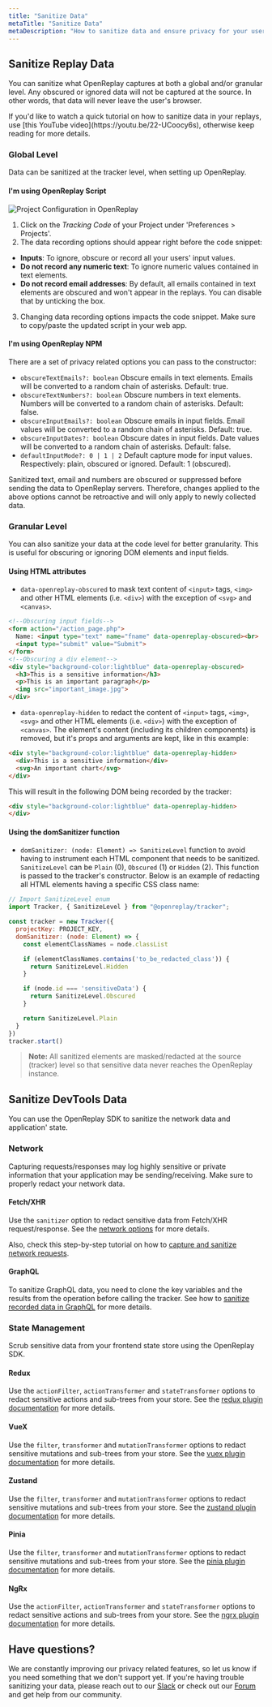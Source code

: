 ```yaml
---
title: "Sanitize Data"
metaTitle: "Sanitize Data"
metaDescription: "How to sanitize data and ensure privacy for your users."
---
```


## Sanitize Replay Data

You can sanitize what OpenReplay captures at both a global and/or granular level. Any obscured or ignored data will not be captured at the source. In other words, that data will never leave the user's browser.

<Aside type="tip">
If you'd like to watch a quick tutorial on how to sanitize data in your replays, use [this YouTube video](https://youtu.be/22-UCoocy6s), otherwise keep reading for more details.
</Aside>

### Global Level

Data can be sanitized at the tracker level, when setting up OpenReplay.

#### I'm using OpenReplay Script

![Project Configuration in OpenReplay](/static/gdpr-1.png#center)

1) Click on the *Tracking Code* of your Project under 'Preferences > Projects'.
2) The data recording options should appear right before the code snippet:
- **Inputs**: To ignore, obscure or record all your users' input values.
- **Do not record any numeric text**: To ignore numeric values contained in text elements.
- **Do not record email addresses**: By default, all emails contained in text elements are obscured and won't appear in the replays. You can disable that by unticking the box.
3) Changing data recording options impacts the code snippet. Make sure to copy/paste the updated script in your web app.

#### I'm using OpenReplay NPM

There are a set of privacy related options you can pass to the constructor:
- `obscureTextEmails?: boolean` Obscure emails in text elements. Emails will be converted to a random chain of asterisks. Default: true.
- `obscureTextNumbers?: boolean` Obscure numbers in text elements. Numbers will be converted to a random chain of asterisks. Default: false.
- `obscureInputEmails?: boolean` Obscure emails in input fields. Email values will be converted to a random chain of asterisks. Default: true.
- `obscureInputDates?: boolean` Obscure dates in input fields. Date values will be converted to a random chain of asterisks. Default: false.
- `defaultInputMode?: 0 | 1 | 2` Default capture mode for input values. Respectively: plain, obscured or ignored. Default: 1 (obscured).

Sanitized text, email and numbers are obscured or suppressed before sending the data to OpenReplay servers. Therefore, changes applied to the above options cannot be retroactive and will only apply to newly collected data.

### Granular Level

You can also sanitize your data at the code level for better granularity. This is useful for obscuring or ignoring DOM elements and input fields.

#### Using HTML attributes

- `data-openreplay-obscured` to mask text content of `<input>` tags, `<img>` and other HTML elements (i.e. `<div>`) with the exception of `<svg>` and `<canvas>`.

```html
<!--Obscuring input fields-->
<form action="/action_page.php">
  Name: <input type="text" name="fname" data-openreplay-obscured><br>
  <input type="submit" value="Submit">
</form>
<!--Obscuring a div element-->
<div style="background-color:lightblue" data-openreplay-obscured>
  <h3>This is a sensitive information</h3>
  <p>This is an important paragraph</p>
  <img src="important_image.jpg">
</div>
```

- `data-openreplay-hidden` to redact the content of `<input>` tags, `<img>`, `<svg>` and other HTML elements (i.e. `<div>`) with the exception of `<canvas>`. The element's content (including its children components) is removed, but it's props and arguments are kept, like in this example:

```html
<div style="background-color:lightblue" data-openreplay-hidden>
  <div>This is a sensitive information</div>
  <svg>An important chart</svg>
</div>
```

This will result in the following DOM being recorded by the tracker:

```html
<div style="background-color:lightblue" data-openreplay-hidden>
</div>
```

#### Using the domSanitizer function

- `domSanitizer: (node: Element) => SanitizeLevel` function to avoid having to instrument each HTML component that needs to be sanitized. `SanitizeLevel` can be `Plain` (0), `Obscured` (1) or `Hidden` (2). This function is passed to the tracker's constructor. Below is an example of redacting all HTML elements having a specific CSS class name:

```js
// Import SanitizeLevel enum
import Tracker, { SanitizeLevel } from "@openreplay/tracker";

const tracker = new Tracker({
  projectKey: PROJECT_KEY,
  domSanitizer: (node: Element) => {
    const elementClassNames = node.classList

    if (elementClassNames.contains('to_be_redacted_class')) {
      return SanitizeLevel.Hidden
    }

    if (node.id === 'sensitiveData') {
      return SanitizeLevel.Obscured
    }

    return SanitizeLevel.Plain
  }
})
tracker.start()
```

> **Note:** All sanitized elements are masked/redacted at the source (tracker) level so that sensitive data never reaches the OpenReplay instance.

## Sanitize DevTools Data

You can use the OpenReplay SDK to sanitize the network data and application' state.

### Network

Capturing requests/responses may log highly sensitive or private information that your application may be sending/receiving. Make sure to properly redact your network data.

#### Fetch/XHR

Use the `sanitizer` option to redact sensitive data from Fetch/XHR request/response. See the [network options](/installation/network-options#options) for more details.

Also, check this step-by-step tutorial on how to [capture and sanitize network requests](/tutorials/capture-request).

#### GraphQL

To sanitize GraphQL data, you need to clone the key variables and the results from the operation before calling the tracker. See how to [sanitize recorded data in GraphQL](/tutorials/graphql/#sanitizing-the-recorded-data) for more details.

### State Management

Scrub sensitive data from your frontend state store using the OpenReplay SDK.

#### Redux

Use the `actionFilter`, `actionTransformer` and `stateTransformer` options to redact sensitive actions and sub-trees from your store. See the [redux plugin documentation](/plugins/redux/#options) for more details.

#### VueX

Use the `filter`, `transformer` and `mutationTransformer` options to redact sensitive mutations and sub-trees from your store. See the [vuex plugin documentation](/plugins/vuex/#options) for more details.

#### Zustand

Use the `filter`, `transformer` and `mutationTransformer` options to redact sensitive mutations and sub-trees from your store. See the [zustand plugin documentation](/plugins/zustand/#options) for more details.

#### Pinia

Use the `filter`, `transformer` and `mutationTransformer` options to redact sensitive mutations and sub-trees from your store. See the [pinia plugin documentation](/plugins/pinia/#options) for more details.

#### NgRx

Use the `actionFilter`, `actionTransformer` and `stateTransformer` options to redact sensitive actions and sub-trees from your store. See the [ngrx plugin documentation](/plugins/ngrx/#options) for more details.

## Have questions?

We are constantly improving our privacy related features, so let us know if you need something that we don't support yet. If you're having trouble sanitizing your data, please reach out to our [Slack](https://slack.openreplay.com) or check out our [Forum](https://forum.openreplay.com) and get help from our community.
